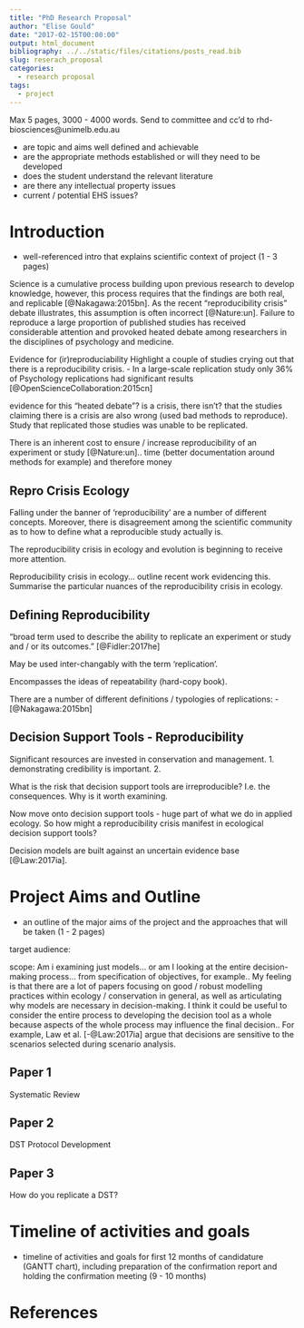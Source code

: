 ```yaml
---
title: "PhD Research Proposal"
author: "Elise Gould"
date: "2017-02-15T00:00:00"
output: html_document
bibliography: ../../static/files/citations/posts_read.bib
slug: reserach_proposal
categories: 
  - research proposal
tags: 
  - project
---
```


Max 5 pages, 3000 - 4000 words.
Send to committee and cc'd to rhd-biosciences@unimelb.edu.au

- are topic and aims well defined and achievable
- are the appropriate methods established or will they need to be developed
- does the student understand the relevant literature
- are there any intellectual property issues
- current / potential EHS issues?

# Introduction

- well-referenced intro that explains scientific context of project (1 - 3 pages)



Science is a cumulative process building upon previous research to develop knowledge, however, this process requires that the findings are both real, and replicable [@Nakagawa:2015bn]. As the recent "reproducibility crisis" debate illustrates, this assumption is often incorrect [@Nature:un]. Failure to reproduce a large proportion of published studies has received considerable attention and provoked heated debate among researchers in the disciplines of psychology and medicine. 

Evidence for (ir)reproduciability
Highlight a couple of studies crying out that there is a reproducibility crisis.
- In a large-scale replication study only 36% of Psychology replications had significant results [@OpenScienceCollaboration:2015cn]

evidence for this "heated debate"?
is a crisis, there isn't? that the studies claiming there is a crisis are also wrong (used bad methods to reproduce).
Study that replicated those studies was unable to be replicated.

There is an inherent cost to ensure / increase reproducibility of an experiment or study [@Nature:un].. time (better documentation around methods for example) and therefore money 


## Repro Crisis Ecology

Falling under the banner of 'reproducibility' are a number of different concepts. Moreover, there is disagreement among the scientific community as to how to define what a reproducible study actually is.

The reproducibility crisis in ecology and evolution is beginning to receive more attention.

Reproducibility crisis in ecology... outline recent work evidencing this.
Summarise the particular nuances of the reproducibility crisis in ecology.

## Defining Reproducibility 

"broad term used to describe the ability to replicate an experiment or study and / or its outcomes." [@Fidler:2017he]

May be used inter-changably with the term 'replication'. 

Encompasses the ideas of repeatability (hard-copy book).

There are a number of different definitions / typologies of replications:
- [@Nakagawa:2015bn] 

## Decision Support Tools - Reproducibility 

Significant resources are invested in conservation and management. 
1. demonstrating credibility is important.
2. 

What is the risk that decision support tools are irreproducible? I.e. the consequences. Why is it worth examining.

Now move onto decision support tools - huge part of what we do in applied ecology. 
So how might a reproducibility crisis manifest in ecological decision support tools?


Decision models are built against an uncertain evidence base [@Law:2017ia].



# Project Aims and Outline

- an outline of the major aims of the project and the approaches that will be taken (1 - 2 pages)


target audience:

scope: Am i examining just models... or am I looking at the entire decision-making process... from specification of objectives, for example.. My feeling is that there are a lot of papers focusing on good / robust modelling practices within ecology / conservation in general, as well as articulating why models are necessary in decision-making. I think it could be useful to consider the entire process to developing the decision tool as a whole because aspects of the whole process may influence the final decision.. For example, Law et al.  [-@Law:2017ia] argue that decisions are sensitive to the scenarios selected during scenario analysis.

## Paper 1

Systematic Review

## Paper 2

DST Protocol Development

## Paper 3

How do you replicate a DST?

# Timeline of activities and goals

- timeline of activities and goals for first 12 months of candidature (GANTT chart),
including preparation of the confirmation report and holding the confirmation meeting (9 - 10 months)

# References
